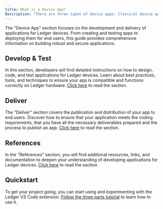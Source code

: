 ```yaml
---
title: What is a Device App?
Description: "There are three types of device apps: Classical device apps, DApp plugins, and utility applications." 
---
```



The "Device App" section focuses on the development and delivery of applications for Ledger devices. From creating and testing apps to deploying them for end users, this guide provides comprehensive information on building robust and secure applications.

## Develop & Test
In this section, developers will find detailed instructions on how to design, code, and test applications for Ledger devices. Learn about best practices, tools, and techniques to ensure your app is compatible and functions correctly on Ledger hardware. [Click here](./device-app/develop) to read the section.

## Deliver
The "Deliver" section covers the publication and distribution of your app to end users. Discover how to ensure that your application meets the coding requirements, that you have all the necessary deliverables prepared and the process to publish an app. [Click here](./device-app/deliver) to read the section.

## References
In the "References" section, you will find additional resources, links, and documentation to deepen your understanding of developing applications for Ledger devices. [Click here](./device-app/architecture) to read the section.

## Quickstart

To get your project going, you can start using and experimenting with the Ledger VS Code extension. [Follow the three parts tutorial](./device-app/develop/quickstart) to learn how to use it.

<br/>
<br/>

<Glossary word="example"/>

<Glossary word="bird"/>

<Glossary word="Example"/>